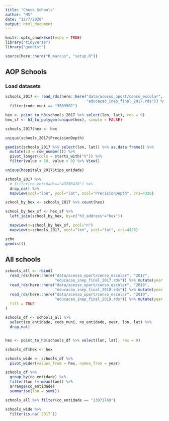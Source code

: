 ```yaml
---
title: "Check Schools"
author: "MS"
date: "12/7/2020"
output: html_document
---
```


```r
knitr::opts_chunk$set(echo = TRUE)
library("tidyverse")
library("geodist")

source(here::here("R_marcus", "setup.R"))
```

## AOP Schools

### Load datasets

```r
schools_2017 <- read_rds(here::here("data/acesso_oport/censo_escolar", "2017",
                                    "educacao_inep_final_2017.rds")) %>%
  filter(code_muni == "3509502")

hex <- point_to_h3(schools_2017 %>% select(lon, lat), res = 9)
hex_sf <- h3_to_polygon(unique(hex), simple = FALSE)

schools_2017$hex <- hex
```

```r
unique(schools_2017$PrecisionDepth)
```

```r
geodist(schools_2017 %>% select(lon, lat)) %>% as.data.frame() %>%
  mutate(id = row_number()) %>%
  pivot_longer(cols = starts_with("V")) %>%
  filter(value < 10, value > 0) %>% View()

```

```r
unique(hospitals_2017$tipo_unidade)
```


```r
schools_2017 %>%
  # filter(co_entidade=="43208428") %>%
  drop_na() %>%
  mapview(xcol="lon", ycol="lat", zcol="PrecisionDepth", crs=4326)
```

```r
school_by_hex <- schools_2017 %>% count(hex) 

school_by_hex_sf <- hex_sf %>%
  left_join(school_by_hex, by=c("h3_address"="hex")) 

  mapview(x=school_by_hex_sf, zcol="n") 
  mapview(x=schools_2017, xcol="lon", ycol="lat", crs=4326)
```

```r
scho
geodist()
```


## All schools

```r
schools_all <- rbind(
  read_rds(here::here("data/acesso_oport/censo_escolar", "2017", 
                      "educacao_inep_final_2017.rds")) %>% mutate(year = 2017),
  read_rds(here::here("data/acesso_oport/censo_escolar", "2018", 
                      "educacao_inep_final_2018.rds")) %>% mutate(year = 2018),
  read_rds(here::here("data/acesso_oport/censo_escolar", "2019", 
                      "educacao_inep_final_2019.rds")) %>% mutate(year = 2019),
  fill = TRUE
)

schools_df <- schools_all %>%
  select(co_entidade, code_muni, no_entidade, year, lon, lat) %>%
  drop_na()


hex <- point_to_h3(schools_df %>% select(lon, lat), res = 9)

schools_df$hex <- hex
```


```r
schools_wide <- schools_df %>%
  pivot_wider(values_from = hex, names_from = year)
```

```r
schools_df %>%
  group_by(co_entidade) %>%
  filter(lon != mean(lon)) %>%
  arrange(co_entidade)
  summarise(lon = sum())
```

```r
schools_all %>% filter(co_entidade == "13071769")
```


```r
schools_wide %>%
  filter(is.na(`2017`))
```






